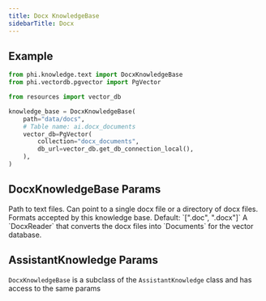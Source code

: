 ```yaml
---
title: Docx KnowledgeBase
sidebarTitle: Docx
---
```


## Example


```python knowledge_base.py
from phi.knowledge.text import DocxKnowledgeBase
from phi.vectordb.pgvector import PgVector

from resources import vector_db

knowledge_base = DocxKnowledgeBase(
    path="data/docs",
    # Table name: ai.docx_documents
    vector_db=PgVector(
        collection="docx_documents",
        db_url=vector_db.get_db_connection_local(),
    ),
)
```

## DocxKnowledgeBase Params

<ResponseField name="path" type="Union[str, Path]">
  Path to text files.
Can point to a single docx file or a directory of docx files.
</ResponseField>
<ResponseField name="formats" type="List[str]">
  Formats accepted by this knowledge base.
Default: `[".doc", ".docx"]`
</ResponseField>
<ResponseField name="reader" type="DocxReader">
  A `DocxReader` that converts the docx files into `Documents` for the vector database.
</ResponseField>

## AssistantKnowledge Params

`DocxKnowledgeBase` is a subclass of the `AssistantKnowledge` class and has access to the same params

<Snippet file="kb-base-reference.mdx" />